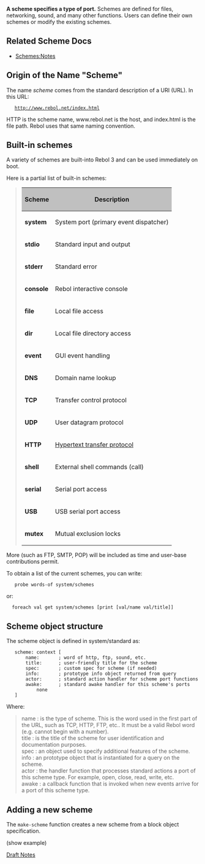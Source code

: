 '''A scheme specifies a type of port.''' Schemes are defined for files, networking, sound, and many other functions. Users can define their own schemes or modify the existing schemes.

==Related Scheme Docs==

*[[Schemes:Notes]]

==Origin of the Name "Scheme"==

The name ''scheme'' comes from the standard description of a URI (URL). In this URL:

    http://www.rebol.net/index.html

HTTP is the scheme name, www.rebol.net is the host, and index.html is the file path. Rebol uses that same naming convention.

== Built-in schemes ==

A variety of schemes are built-into Rebol 3 and can be used immediately on boot.

Here is a partial list of built-in schemes:

<blockquote>
{| border=1 cellspacing=0 cellpadding=4
!style="background-color:silver"|Scheme
!style="background-color:silver"|Description
|-
| '''system''' || System port (primary event dispatcher)
|-
| '''stdio''' || Standard input and output
|-
| '''stderr''' || Standard error
|-
| '''console''' || Rebol interactive console
|-
| '''file''' || Local file access
|-
| '''dir''' || Local file directory access
|-
| '''event''' || GUI event handling
|-
| '''DNS''' || Domain name lookup
|-
| '''TCP''' || Transfer control protocol
|-
| '''UDP''' || User datagram protocol
|-
| '''HTTP''' || [[Scheme: HTTP|Hypertext transfer protocol]]
|-
| '''shell''' || External shell commands (call)
|-
| '''serial''' || Serial port access
|-
| '''USB''' || USB serial port access
|-
| '''mutex''' || Mutual exclusion locks
|}
</blockquote>

More (such as FTP, SMTP, POP) will be included as time and user-base contributions permit.

To obtain a list of the current schemes, you can write:

    probe words-of system/schemes

or:

   foreach val get system/schemes [print [val/name val/title]]

== Scheme object structure ==

The scheme object is defined in system/standard as:

    scheme: context [
        name:       ; word of http, ftp, sound, etc.
        title:      ; user-friendly title for the scheme
        spec:       ; custom spec for scheme (if needed)
        info:       ; prototype info object returned from query
        actor:      ; standard action handler for scheme port functions
        awake:      ; standard awake handler for this scheme's ports
            none
    ]

Where:

<blockquote>
; name : is the type of scheme. This is the word used in the first part of the URL, such as TCP, HTTP, FTP, etc.. It must be a valid Rebol word (e.g. cannot begin with a number).
; title : is the title of the scheme for user identification and documentation purposes.
; spec : an object used to specify additional features of the scheme.
; info : an prototype object that is instantiated for a query on the scheme.
; actor : the handler function that processes standard actions a port of this scheme type. For example, open, close, read, write, etc.
; awake : a callback function that is invoked when new events arrive for a port of this scheme type.
</blockquote>


== Adding a new scheme ==

The <tt>make-scheme</tt> function creates a new scheme from a block object specification.

(show example)


[[Notes|Draft Notes]]